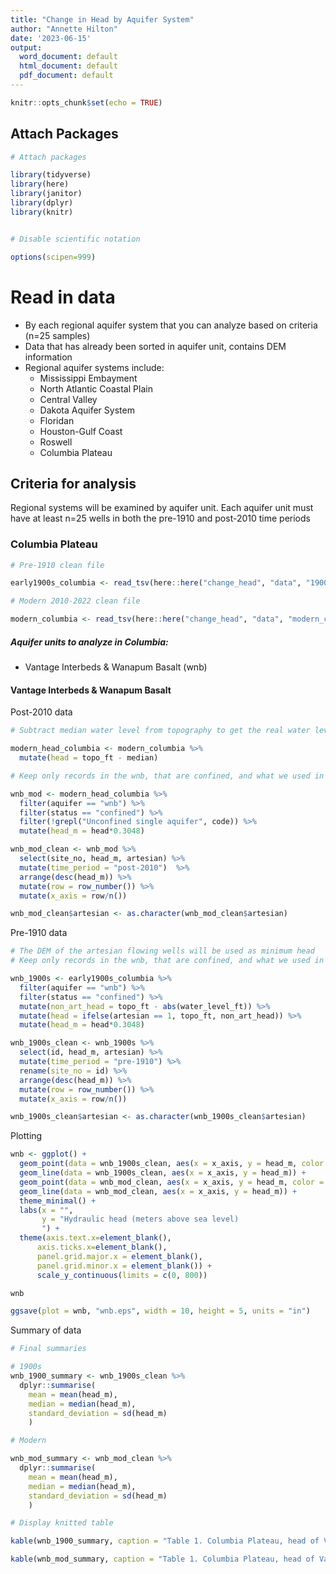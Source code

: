 ```yaml
---
title: "Change in Head by Aquifer System"
author: "Annette Hilton"
date: '2023-06-15'
output:
  word_document: default
  html_document: default
  pdf_document: default
---
```


```r
knitr::opts_chunk$set(echo = TRUE)
```


## Attach Packages

```r
# Attach packages 

library(tidyverse)
library(here)
library(janitor)
library(dplyr)
library(knitr)


# Disable scientific notation 

options(scipen=999)
```

# Read in data 

- By each regional aquifer system that you can analyze based on criteria (n=25 samples)
- Data that has already been sorted in aquifer unit, contains DEM information 
- Regional aquifer systems include: 
  - Mississippi Embayment
  - North Atlantic Coastal Plain 
  - Central Valley 
  - Dakota Aquifer System
  - Floridan 
  - Houston-Gulf Coast 
  - Roswell
  - Columbia Plateau 

## Criteria for analysis 

Regional systems will be examined by aquifer unit. 
Each aquifer unit must have at least n=25 wells in both the pre-1910 and post-2010 time periods 


### Columbia Plateau  

```r
# Pre-1910 clean file 

early1900s_columbia <- read_tsv(here::here("change_head", "data", "1900s_columbia.txt"))

# Modern 2010-2022 clean file 

modern_columbia <- read_tsv(here::here("change_head", "data", "modern_columbia.txt"))
```

##### Aquifer units to analyze in Columbia: 

- Vantage Interbeds & Wanapum Basalt (wnb)

#### Vantage Interbeds & Wanapum Basalt 

Post-2010 data 

```r
# Subtract median water level from topography to get the real water level 

modern_head_columbia <- modern_columbia %>% 
  mutate(head = topo_ft - median) 

# Keep only records in the wnb, that are confined, and what we used in our regional analysis 

wnb_mod <- modern_head_columbia %>% 
  filter(aquifer == "wnb") %>% 
  filter(status == "confined") %>% 
  filter(!grepl("Unconfined single aquifer", code)) %>% 
  mutate(head_m = head*0.3048)

wnb_mod_clean <- wnb_mod %>% 
  select(site_no, head_m, artesian) %>% 
  mutate(time_period = "post-2010")  %>% 
  arrange(desc(head_m)) %>% 
  mutate(row = row_number()) %>% 
  mutate(x_axis = row/n())

wnb_mod_clean$artesian <- as.character(wnb_mod_clean$artesian)

```

Pre-1910 data

```r
# The DEM of the artesian flowing wells will be used as minimum head 
# Keep only records in the wnb, that are confined, and what we used in our regional analysis

wnb_1900s <- early1900s_columbia %>% 
  filter(aquifer == "wnb") %>% 
  filter(status == "confined") %>% 
  mutate(non_art_head = topo_ft - abs(water_level_ft)) %>% 
  mutate(head = ifelse(artesian == 1, topo_ft, non_art_head)) %>%
  mutate(head_m = head*0.3048)

wnb_1900s_clean <- wnb_1900s %>% 
  select(id, head_m, artesian) %>% 
  mutate(time_period = "pre-1910") %>% 
  rename(site_no = id) %>% 
  arrange(desc(head_m)) %>% 
  mutate(row = row_number()) %>% 
  mutate(x_axis = row/n())

wnb_1900s_clean$artesian <- as.character(wnb_1900s_clean$artesian)
```

Plotting 

```r

wnb <- ggplot() + 
  geom_point(data = wnb_1900s_clean, aes(x = x_axis, y = head_m, color = artesian), size = 2.5) +
  geom_line(data = wnb_1900s_clean, aes(x = x_axis, y = head_m)) +
  geom_point(data = wnb_mod_clean, aes(x = x_axis, y = head_m, color = artesian), shape = 15, size = 2.5) +
  geom_line(data = wnb_mod_clean, aes(x = x_axis, y = head_m)) +
  theme_minimal() +
  labs(x = "", 
       y = "Hydraulic head (meters above sea level)
       ") +
  theme(axis.text.x=element_blank(),
      axis.ticks.x=element_blank(), 
      panel.grid.major.x = element_blank(),
      panel.grid.minor.x = element_blank()) +
      scale_y_continuous(limits = c(0, 800))

wnb

ggsave(plot = wnb, "wnb.eps", width = 10, height = 5, units = "in")

```

Summary of data 

```r
# Final summaries 

# 1900s 
wnb_1900_summary <- wnb_1900s_clean %>%  
  dplyr::summarise(
    mean = mean(head_m), 
    median = median(head_m),
    standard_deviation = sd(head_m)
    )

# Modern 

wnb_mod_summary <- wnb_mod_clean %>%  
  dplyr::summarise(
    mean = mean(head_m), 
    median = median(head_m),
    standard_deviation = sd(head_m)
    )
```

```r

# Display knitted table 

kable(wnb_1900_summary, caption = "Table 1. Columbia Plateau, head of Vantage Interbeds & Wanapum Basalt summary statistics for Pre-1910")

kable(wnb_mod_summary, caption = "Table 1. Columbia Plateau, head of Vantage Interbeds & Wanapum Basalt summary statistics for Post-2010")

```